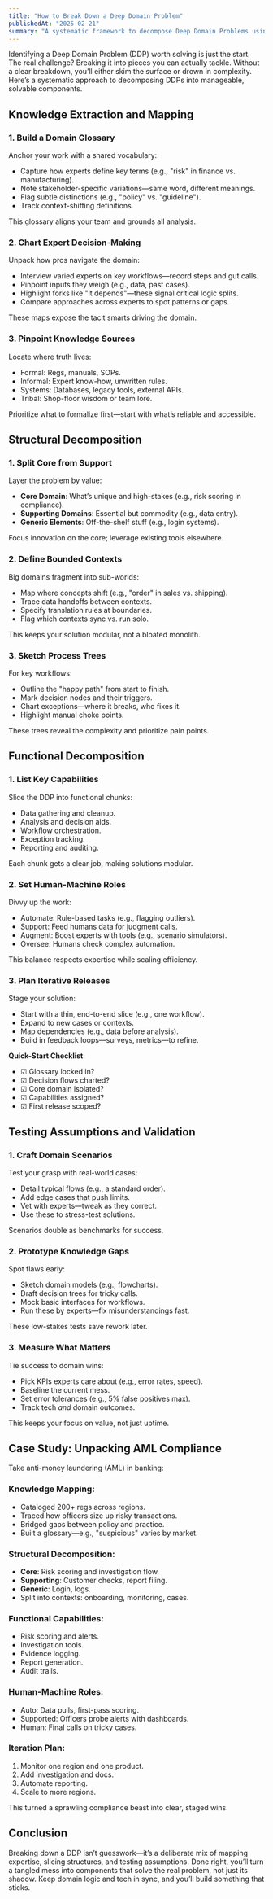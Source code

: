 ```yaml
---
title: "How to Break Down a Deep Domain Problem"
publishedAt: "2025-02-21"
summary: "A systematic framework to decompose Deep Domain Problems using knowledge mapping, structural analysis, functional capabilities, and validation to build actionable solutions."
---
```


Identifying a Deep Domain Problem (DDP) worth solving is just the start. The real challenge? Breaking it into pieces you can actually tackle. Without a clear breakdown, you’ll either skim the surface or drown in complexity. Here’s a systematic approach to decomposing DDPs into manageable, solvable components.

## Knowledge Extraction and Mapping

### 1. Build a Domain Glossary  
Anchor your work with a shared vocabulary:  
- Capture how experts define key terms (e.g., "risk" in finance vs. manufacturing).  
- Note stakeholder-specific variations—same word, different meanings.  
- Flag subtle distinctions (e.g., "policy" vs. "guideline").  
- Track context-shifting definitions.  

This glossary aligns your team and grounds all analysis.

### 2. Chart Expert Decision-Making  
Unpack how pros navigate the domain:  
- Interview varied experts on key workflows—record steps and gut calls.  
- Pinpoint inputs they weigh (e.g., data, past cases).  
- Highlight forks like "it depends"—these signal critical logic splits.  
- Compare approaches across experts to spot patterns or gaps.  

These maps expose the tacit smarts driving the domain.

### 3. Pinpoint Knowledge Sources  
Locate where truth lives:  
- Formal: Regs, manuals, SOPs.  
- Informal: Expert know-how, unwritten rules.  
- Systems: Databases, legacy tools, external APIs.  
- Tribal: Shop-floor wisdom or team lore.  

Prioritize what to formalize first—start with what’s reliable and accessible.

## Structural Decomposition

### 1. Split Core from Support  
Layer the problem by value:  
- **Core Domain**: What’s unique and high-stakes (e.g., risk scoring in compliance).  
- **Supporting Domains**: Essential but commodity (e.g., data entry).  
- **Generic Elements**: Off-the-shelf stuff (e.g., login systems).  

Focus innovation on the core; leverage existing tools elsewhere.

### 2. Define Bounded Contexts  
Big domains fragment into sub-worlds:  
- Map where concepts shift (e.g., "order" in sales vs. shipping).  
- Trace data handoffs between contexts.  
- Specify translation rules at boundaries.  
- Flag which contexts sync vs. run solo.  

This keeps your solution modular, not a bloated monolith.

### 3. Sketch Process Trees  
For key workflows:  
- Outline the "happy path" from start to finish.  
- Mark decision nodes and their triggers.  
- Chart exceptions—where it breaks, who fixes it.  
- Highlight manual choke points.  

These trees reveal the complexity and prioritize pain points.

## Functional Decomposition

### 1. List Key Capabilities  
Slice the DDP into functional chunks:  
- Data gathering and cleanup.  
- Analysis and decision aids.  
- Workflow orchestration.  
- Exception tracking.  
- Reporting and auditing.  

Each chunk gets a clear job, making solutions modular.

### 2. Set Human-Machine Roles  
Divvy up the work:  
- Automate: Rule-based tasks (e.g., flagging outliers).  
- Support: Feed humans data for judgment calls.  
- Augment: Boost experts with tools (e.g., scenario simulators).  
- Oversee: Humans check complex automation.  

This balance respects expertise while scaling efficiency.

### 3. Plan Iterative Releases  
Stage your solution:  
- Start with a thin, end-to-end slice (e.g., one workflow).  
- Expand to new cases or contexts.  
- Map dependencies (e.g., data before analysis).  
- Build in feedback loops—surveys, metrics—to refine.  

**Quick-Start Checklist**:  
  - ☑ Glossary locked in?  
  - ☑ Decision flows charted?  
  - ☑ Core domain isolated?  
  - ☑ Capabilities assigned?  
  - ☑ First release scoped?  

## Testing Assumptions and Validation

### 1. Craft Domain Scenarios  
Test your grasp with real-world cases:  
- Detail typical flows (e.g., a standard order).  
- Add edge cases that push limits.  
- Vet with experts—tweak as they correct.  
- Use these to stress-test solutions.  

Scenarios double as benchmarks for success.

### 2. Prototype Knowledge Gaps  
Spot flaws early:  
- Sketch domain models (e.g., flowcharts).  
- Draft decision trees for tricky calls.  
- Mock basic interfaces for workflows.  
- Run these by experts—fix misunderstandings fast.  

These low-stakes tests save rework later.

### 3. Measure What Matters  
Tie success to domain wins:  
- Pick KPIs experts care about (e.g., error rates, speed).  
- Baseline the current mess.  
- Set error tolerances (e.g., 5% false positives max).  
- Track tech *and* domain outcomes.  

This keeps your focus on value, not just uptime.

## Case Study: Unpacking AML Compliance  
Take anti-money laundering (AML) in banking:  

### Knowledge Mapping:  
- Cataloged 200+ regs across regions.  
- Traced how officers size up risky transactions.  
- Bridged gaps between policy and practice.  
- Built a glossary—e.g., "suspicious" varies by market.  

### Structural Decomposition:  
- **Core**: Risk scoring and investigation flow.  
- **Supporting**: Customer checks, report filing.  
- **Generic**: Login, logs.  
- Split into contexts: onboarding, monitoring, cases.  

### Functional Capabilities:  
- Risk scoring and alerts.  
- Investigation tools.  
- Evidence logging.  
- Report generation.  
- Audit trails.  

### Human-Machine Roles:  
- Auto: Data pulls, first-pass scoring.  
- Supported: Officers probe alerts with dashboards.  
- Human: Final calls on tricky cases.  

### Iteration Plan:  
1. Monitor one region and one product.  
2. Add investigation and docs.  
3. Automate reporting.  
4. Scale to more regions.  

This turned a sprawling compliance beast into clear, staged wins.

## Conclusion  
Breaking down a DDP isn’t guesswork—it’s a deliberate mix of mapping expertise, slicing structures, and testing assumptions. Done right, you’ll turn a tangled mess into components that solve the real problem, not just its shadow. Keep domain logic and tech in sync, and you’ll build something that sticks.  
